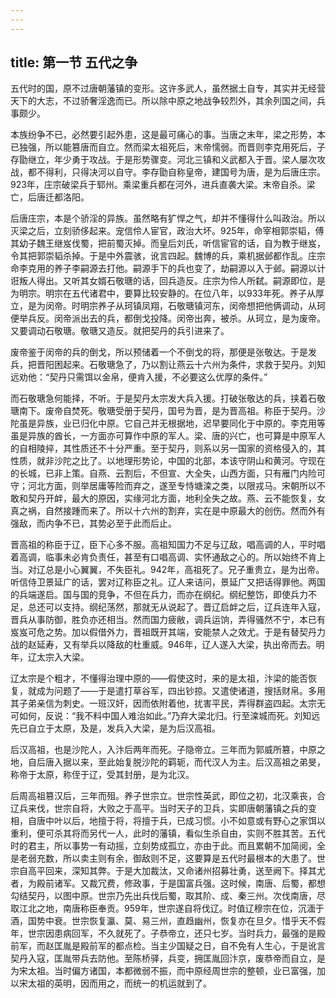 ```yaml
---
---
---
```

title: 第一节 五代之争
---




五代时的国，原不过唐朝藩镇的变形。这许多武人，虽然据土自专，其实并无经营天下的大志，不过骄奢淫逸而已。所以除中原之地战争较烈外，其余列国之间，兵事颇少。

本族纷争不已，必然要引起外患，这是最可痛心的事。当唐之末年，梁之形势，本已独强，所以能篡唐而自立。然而梁太祖死后，末帝懦弱。而晋则李克用死后，子存勖继立，年少勇于攻战。于是形势骤变。河北三镇和义武都入于晋。梁人屡次攻战，都不得利，只得决河以自守。李存勖自称皇帝，建国号为唐，是为后唐庄宗。923年，庄宗破梁兵于郓州。乘梁重兵都在河外，进兵直袭大梁。末帝自杀。梁亡，后唐迁都洛阳。

后唐庄宗，本是个骄淫的异族。虽然略有犷悍之气，却并不懂得什么叫政治。所以灭梁之后，立刻骄侈起来。宠信伶人宦官，政治大坏。925年，命宰相郭崇韬，傅其幼子魏王继岌伐蜀，把前蜀灭掉。而皇后刘氏，听信宦官的话，自为教于继岌，令其把郭崇韬杀掉。于是中外震骇，讹言四起。魏博的兵，乘机据邺都作乱。庄宗命李克用的养子李嗣源去打他。嗣源手下的兵也变了，劫嗣源以入于邺。嗣源以计诳叛人得出。又听其女婿石敬瑭的话，回兵造反。庄宗为伶人所弑。嗣源即位，是为明宗。明宗在五代诸君中，要算比较安静的。在位八年，以933年死。养子从厚立，是为闵帝。时明宗养子从珂镇凤翔，石敬瑭镇河东，闵帝想把他俩调动，从珂便举兵反。闵帝派出去的兵，都倒戈投降。闵帝出奔，被杀。从珂立，是为废帝。又要调动石敬瑭。敬瑭又造反。就把契丹的兵引进来了。

废帝鉴于闵帝的兵的倒戈，所以预储着一个不倒戈的将，那便是张敬达。于是发兵，把晋阳困起来。石敬瑭急了，乃以割让燕云十六州为条件，求救于契丹。刘知远劝他：“契丹只需饵以金帛，便肯入援，不必要这么优厚的条件。”

而石敬瑭急何能择，不听。于是契丹太宗发大兵入援。打破张敬达的兵，挟着石敬瑭南下。废帝自焚死。敬瑭受册于契丹，国号为晋，是为晋高祖。称臣于契丹。沙陀虽是异族，业已归化中原。它自己并无根据地，迟早要同化于中原的。李克用等虽是异族的酋长，一方面亦可算作中原的军人。梁、唐的兴亡，也可算是中原军人的自相陵捽，其性质还不十分严重。至于契丹，则系以另一国家的资格侵入的，其性质，就非沙陀之比了。以地理形势论，中国的北部，本该守阴山和黄河。守现在的长城，已非上策。自燕、云割后，不但宣、大全失，山西方面，只有雁门内险可守；河北方面，则举居庸等险而弃之，遂至专恃塘滦之类，以限戎马。宋朝所以不敢和契丹开衅，最大的原因，实缘河北方面，地利全失之故。燕、云不能恢复，女真之祸，自然接踵而来了。所以十六州的割弃，实在是中原最大的创伤。然而外有强敌，而内争不已，其势必至于此而后止。

晋高祖的称臣于辽，臣下心多不服。高祖知国力不足与辽敌，唱高调的人，平时唱着高调，临事未必肯负责任，甚至有口唱高调、实怀通敌之心的。所以始终不肯上当。对辽总是小心翼翼，不失臣礼。942年，高祖死了。兄子重贵立，是为出帝。听信侍卫景延广的话，罢对辽称臣之礼。辽人来诘问，景延广又把话得罪他。两国的兵端遂启。国与国的竞争，不但在兵力，而亦在纲纪。纲纪整饬，即使兵力不足，总还可以支持。纲纪荡然，那就无从说起了。晋辽启衅之后，辽兵连年入寇，晋兵从事防御，胜负亦还相当。然而国力疲敝，调兵运饷，弄得骚然不宁，本已有岌岌可危之势。加以假借外力，晋祖既开其端，安能禁人之效尤。于是有替契丹力战的赵延寿，又有举兵以降敌的杜重威。946年，辽人遂入大梁，执出帝而去。明年，辽太宗入大梁。

辽太宗是个粗才，不懂得治理中原的——假使这时，来的是太祖，汴梁的能否恢复，就成为问题了——于是遣打草谷军，四出钞掠。又遣使诸道，搜括财帛。多用其子弟亲信为刺史。一班汉奸，因而依附着他，扰害平民，弄得群盗四起。太宗无可如何，反说：“我不料中国人难治如此。”乃弃大梁北归。行至滦城而死。刘知远先已自立于太原，及是，发兵入大梁，是为后汉高祖。

后汉高祖，也是沙陀人，入汴后两年而死。子隐帝立。三年而为郭威所篡，中原之地，自后唐入据以来，至此始复脱沙陀的羁轭，而代汉人为主。后汉高祖之弟旻，称帝于太原，称侄于辽，受其封册，是为北汉。

后周高祖篡汉后，三年而殂。养子世宗立。世宗性英武，即位之初，北汉乘丧，合辽兵来伐，世宗自将，大败之于高平。当时天子的卫兵，实即唐朝藩镇之兵的变相，自唐中叶以后，地擅于将，将擅于兵，已成习惯。小不如意或有野心之家饵以重利，便可杀其将而另代一人，此时的藩镇，看似生杀自由，实则不胜其苦。五代时的君主，所以事势一有动摇，立刻势成孤立，亦由于此。而且累朝不加简阅，全是老弱充数，所以卖主则有余，御敌则不足，这要算是五代时最根本的大患了。世宗自高平回来，深知其弊。于是大加裁汰，又命诸州招募壮勇，送至阙下。择其尤者，为殿前诸军。又裁冗费，修政事，于是国富兵强。这时候，南唐、后蜀，都想勾结契丹，以图中原。世宗乃先出兵伐后蜀，取其阶、成、秦三州。次伐南唐，尽取江北之地，南唐称臣奉贡。959年，世宗遂自将伐辽。时值辽穆宗在位，沉湎于酒，国势中衰。世宗恢复瀛、莫、易三州，直趋幽州，恢复亦在旦夕。惜乎天不假年，世宗因患病回军，不久就死了。子恭帝立，还只七岁。当时兵力，最强的是殿前军，而赵匡胤是殿前军的都点检。当主少国疑之日，自不免有人生心，于是讹言契丹入寇，匡胤带兵去防他。至陈桥驿，兵变，拥匡胤回汴京，废恭帝而自立，是为宋太祖。当时偏方诸国，本都微弱不振，而中原经周世宗的整顿，业已富强，加以宋太祖的英明，因而用之，而统一的机运就到了。